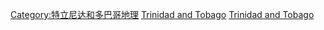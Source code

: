 {{Commonscat|Islands of Trinidad and Tobago}}

[[Category:特立尼达和多巴哥地理|Category:特立尼达和多巴哥地理]]
[[Category:各国岛屿|Trinidad and Tobago]]
[[Category:中美洲島嶼|Trinidad and Tobago]]